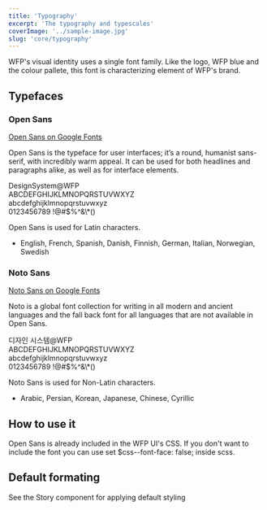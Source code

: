```yaml
---
title: 'Typography'
excerpt: 'The typography and typescales'
coverImage: '../sample-image.jpg'
slug: 'core/typography'
---
```


WFP's visual identity uses a single font family. Like the logo, WFP blue and the colour pallete, this font is characterizing element of WFP's brand.

## Typefaces

### Open Sans

[Open Sans on Google Fonts](https://fonts.google.com/specimen/Open+Sans)

Open Sans is the typeface for user interfaces; it’s a round, humanist sans-serif, with incredibly warm appeal. It can be used for both headlines and paragraphs alike, as well as for interface elements.

<div style={{ fontSize: '3em', lineHeight: '1.5', marginBottom: '0.3em' }}>
  DesignSystem@WFP
</div>
<div style={{ fontSize: '2em', lineHeight: '1.3' }}>
  <div>ABCDEFGHIJKLMNOPQRSTUVWXYZ</div>
  <div>abcdefghijklmnopqrstuvwxyz</div>
  <div>0123456789 !@#$%^&\*()</div>
</div>

Open Sans is used for Latin characters.

- English, French, Spanish, Danish, Finnish, German, Italian, Norwegian, Swedish

### Noto Sans

[Noto Sans on Google Fonts](https://fonts.google.com/noto/specimen/Noto+Sans)

Noto is a global font collection for writing in all modern and ancient languages and the fall back font for all languages that are not available in Open Sans.

<div
  style={{
    fontFamily: 'Noto Sans',
    fontSize: '3em',
    lineHeight: '1.5',
    marginBottom: '0.3em',
  }}>
  디자인 시스템@WFP
</div>
<div style={{ fontFamily: 'Noto Sans', fontSize: '1.4em', lineHeight: '1.5' }}>
  <div>ABCDEFGHIJKLMNOPQRSTUVWXYZ</div>
  <div>abcdefghijklmnopqrstuvwxyz</div>
  <div>0123456789 !@#$%^&\*()</div>
</div>

Noto Sans is used for Non-Latin characters.

- Arabic, Persian, Korean, Japanese, Chinese, Cyrillic

## How to use it

Open Sans is already included in the WFP UI's CSS. If you don't want to include the font you can use set \$css--font-face: false; inside scss.

## Default formating

See the Story component for applying default styling

<Typeset />
